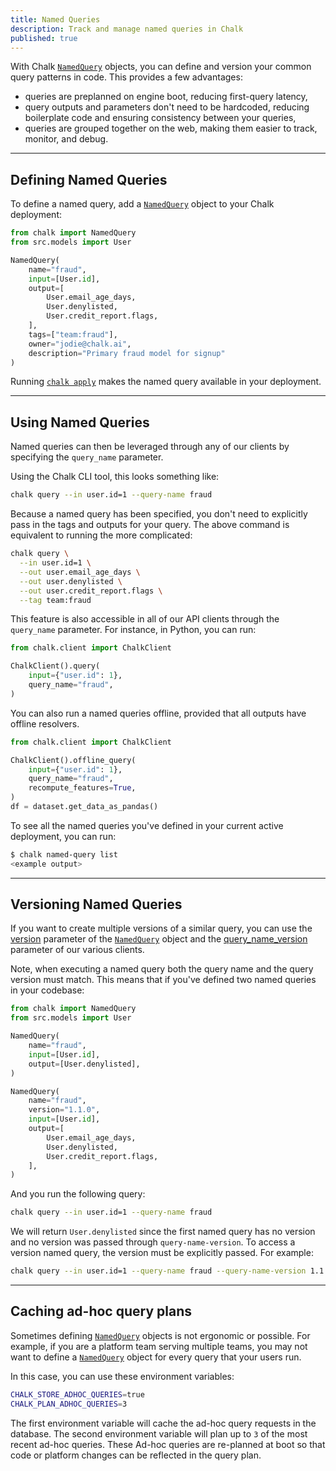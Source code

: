 ```yaml
---
title: Named Queries
description: Track and manage named queries in Chalk
published: true
---
```


With Chalk [`NamedQuery`](/api-docs#NamedQuery) objects, you can define and version
your common query patterns in code. This provides a few advantages:
- queries are preplanned on engine boot, reducing first-query latency,
- query outputs and parameters don't need to be hardcoded, reducing boilerplate code and ensuring consistency between your queries,
- queries are grouped together on the web, making them easier to track, monitor, and debug.

---

## Defining Named Queries

To define a named query, add a [`NamedQuery`](/api-docs#NamedQuery) object to your Chalk deployment:

```python
from chalk import NamedQuery
from src.models import User

NamedQuery(
    name="fraud",
    input=[User.id],
    output=[
        User.email_age_days,
        User.denylisted,
        User.credit_report.flags,
    ],
    tags=["team:fraud"],
    owner="jodie@chalk.ai",
    description="Primary fraud model for signup"
)
```

Running [`chalk apply`](/cli/apply) makes the named query available in your deployment.

---

## Using Named Queries

Named queries can then be leveraged through any of our clients by specifying the `query_name` parameter.

Using the Chalk CLI tool, this looks something like:

```bash
chalk query --in user.id=1 --query-name fraud
```

Because a named query has been specified, you don't need to explicitly pass in the tags and outputs
for your query. The above command is equivalent to running the more complicated:

```bash
chalk query \
  --in user.id=1 \
  --out user.email_age_days \
  --out user.denylisted \
  --out user.credit_report.flags \
  --tag team:fraud
```

This feature is also accessible in all of our API clients through the `query_name` parameter.
For instance, in Python, you can run:

```python
from chalk.client import ChalkClient

ChalkClient().query(
    input={"user.id": 1},
    query_name="fraud",
)
```

You can also run a named queries offline, provided that all outputs have offline resolvers.

```python
from chalk.client import ChalkClient

ChalkClient().offline_query(
    input={"user.id": 1},
    query_name="fraud",
    recompute_features=True,
)
df = dataset.get_data_as_pandas()
```

To see all the named queries you've defined in your current active deployment, you can run:

```bash
$ chalk named-query list
<example output>
```

---

## Versioning Named Queries

If you want to create multiple versions of a similar query, you can use the [version](/api-docs#NamedQuery.__init__.version)
parameter of the [`NamedQuery`](/api-docs#NamedQuery) object
and the [query_name_version](/api-docs#ChalkClient.query.query_name_version) parameter of our various clients.

Note, when executing a named query both the query name and the query version must match.
This means that if you've defined two named queries in your codebase:

```python
from chalk import NamedQuery
from src.models import User

NamedQuery(
    name="fraud",
    input=[User.id],
    output=[User.denylisted],
)

NamedQuery(
    name="fraud",
    version="1.1.0",
    input=[User.id],
    output=[
        User.email_age_days,
        User.denylisted,
        User.credit_report.flags,
    ],
)
```

And you run the following query:
```bash
chalk query --in user.id=1 --query-name fraud
```

We will return `User.denylisted` since the first named query has no version and no version was passed
through `query-name-version`. To access a version named query, the version must be
explicitly passed. For example:
```bash
chalk query --in user.id=1 --query-name fraud --query-name-version 1.1.0
```

---

## Caching ad-hoc query plans

Sometimes defining [`NamedQuery`](/api-docs#NamedQuery) objects is not ergonomic or possible. For example, if you are
a platform team serving multiple teams, you may not want to define a [`NamedQuery`](/api-docs#NamedQuery) object for every
query that your users run.

In this case, you can use these environment variables:

```bash
CHALK_STORE_ADHOC_QUERIES=true
CHALK_PLAN_ADHOC_QUERIES=3
```

The first environment variable will cache the ad-hoc query requests in the database. The second
environment variable will plan up to `3` of the most recent ad-hoc queries. These Ad-hoc queries
are re-planned at boot so that code or platform changes can be reflected in the query plan.